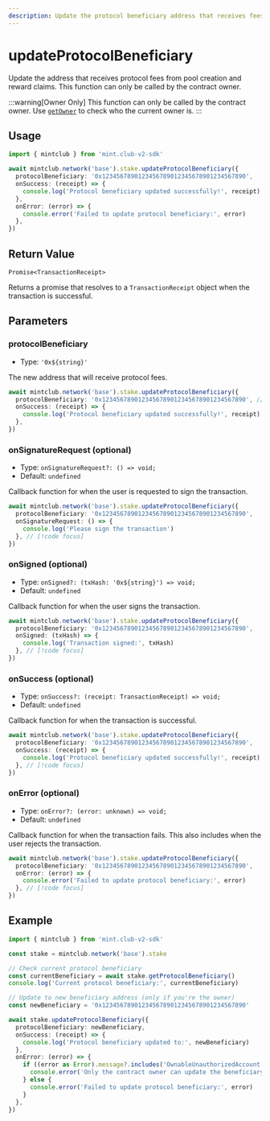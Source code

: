```yaml
---
description: Update the protocol beneficiary address that receives fees
---
```


# updateProtocolBeneficiary

Update the address that receives protocol fees from pool creation and reward claims. This function can only be called by the contract owner.

:::warning[Owner Only]
This function can only be called by the contract owner. Use [`getOwner`](/docs/sdk/stake/getOwner) to check who the current owner is.
:::

## Usage

```ts twoslash [example.ts]
import { mintclub } from 'mint.club-v2-sdk'

await mintclub.network('base').stake.updateProtocolBeneficiary({
  protocolBeneficiary: '0x1234567890123456789012345678901234567890',
  onSuccess: (receipt) => {
    console.log('Protocol beneficiary updated successfully!', receipt)
  },
  onError: (error) => {
    console.error('Failed to update protocol beneficiary:', error)
  },
})
```

## Return Value

`Promise<TransactionReceipt>`

Returns a promise that resolves to a `TransactionReceipt` object when the transaction is successful.

## Parameters

### protocolBeneficiary

- Type: `'0x${string}'`

The new address that will receive protocol fees.

```ts
await mintclub.network('base').stake.updateProtocolBeneficiary({
  protocolBeneficiary: '0x1234567890123456789012345678901234567890', // [!code focus]
  onSuccess: (receipt) => {
    console.log('Protocol beneficiary updated successfully!', receipt)
  },
})
```

### onSignatureRequest (optional)

- Type: `onSignatureRequest?: () => void;`
- Default: `undefined`

Callback function for when the user is requested to sign the transaction.

```ts
await mintclub.network('base').stake.updateProtocolBeneficiary({
  protocolBeneficiary: '0x1234567890123456789012345678901234567890',
  onSignatureRequest: () => {
    console.log('Please sign the transaction')
  }, // [!code focus]
})
```

### onSigned (optional)

- Type: `onSigned?: (txHash: '0x${string}') => void;`
- Default: `undefined`

Callback function for when the user signs the transaction.

```ts
await mintclub.network('base').stake.updateProtocolBeneficiary({
  protocolBeneficiary: '0x1234567890123456789012345678901234567890',
  onSigned: (txHash) => {
    console.log('Transaction signed:', txHash)
  }, // [!code focus]
})
```

### onSuccess (optional)

- Type: `onSuccess?: (receipt: TransactionReceipt) => void;`
- Default: `undefined`

Callback function for when the transaction is successful.

```ts
await mintclub.network('base').stake.updateProtocolBeneficiary({
  protocolBeneficiary: '0x1234567890123456789012345678901234567890',
  onSuccess: (receipt) => {
    console.log('Protocol beneficiary updated successfully!', receipt)
  }, // [!code focus]
})
```

### onError (optional)

- Type: `onError?: (error: unknown) => void;`
- Default: `undefined`

Callback function for when the transaction fails. This also includes when the user rejects the transaction.

```ts
await mintclub.network('base').stake.updateProtocolBeneficiary({
  protocolBeneficiary: '0x1234567890123456789012345678901234567890',
  onError: (error) => {
    console.error('Failed to update protocol beneficiary:', error)
  }, // [!code focus]
})
```

## Example

```ts twoslash [example.ts]
import { mintclub } from 'mint.club-v2-sdk'

const stake = mintclub.network('base').stake

// Check current protocol beneficiary
const currentBeneficiary = await stake.getProtocolBeneficiary()
console.log('Current protocol beneficiary:', currentBeneficiary)

// Update to new beneficiary address (only if you're the owner)
const newBeneficiary = '0x1234567890123456789012345678901234567890'

await stake.updateProtocolBeneficiary({
  protocolBeneficiary: newBeneficiary,
  onSuccess: (receipt) => {
    console.log('Protocol beneficiary updated to:', newBeneficiary)
  },
  onError: (error) => {
    if ((error as Error).message?.includes('OwnableUnauthorizedAccount')) {
      console.error('Only the contract owner can update the beneficiary')
    } else {
      console.error('Failed to update protocol beneficiary:', error)
    }
  },
})
```
